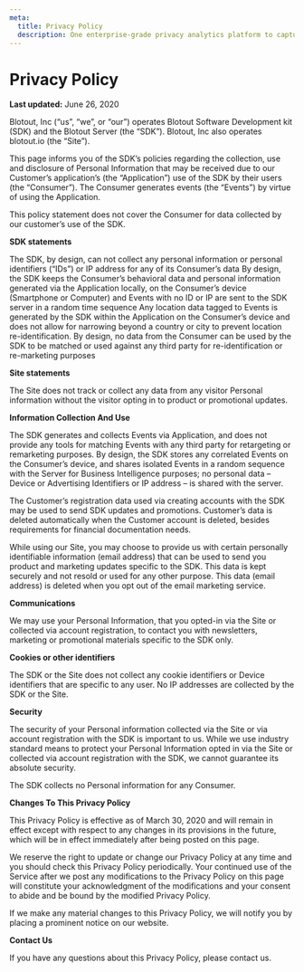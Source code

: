 ```yaml
---
meta:
  title: Privacy Policy
  description: One enterprise-grade privacy analytics platform to capture product analytics, integrate all customer data, and activate it for doubling revenue.
---
```



<MDX>
  <div className='header'>
    <h1>Privacy Policy</h1>
    <div className='date'>
      <b>Last updated:</b> June 26, 2020
    </div>
  </div>

  <div className='content-wrapper'>

Blotout, Inc (“us”, “we”, or “our”) operates Blotout Software Development kit (SDK) and the Blotout Server (the “SDK”). Blotout, Inc also operates blotout.io (the “Site”).

This page informs you of the SDK’s policies regarding the collection, use and disclosure of Personal Information that may be received due to our Customer’s application’s (the “Application”) use of the SDK by their users (the “Consumer”). The Consumer generates events (the “Events”) by virtue of using the Application.

This policy statement does not cover the Consumer for data collected by our customer’s use of the SDK.

**SDK statements**

The SDK, by design, can not collect any personal information or personal identifiers (“IDs”) or IP address for any of its Consumer’s data
By design, the SDK keeps the Consumer’s behavioral data and personal information generated via the Application locally, on the Consumer’s device (Smartphone or Computer) and Events with no ID or IP are sent to the SDK server in a random time sequence
Any location data tagged to Events is generated by the SDK within the Application on the Consumer’s device and does not allow for narrowing beyond a country or city to prevent location re-identification.
By design, no data from the Consumer can be used by the SDK to be matched or used against any third party for re-identification or re-marketing purposes

**Site statements**

The Site does not track or collect any data from any visitor Personal information without the visitor opting in to product or promotional updates.

**Information Collection And Use**

The SDK generates and collects Events via Application, and does not provide any tools for matching Events with any third party for retargeting or remarketing purposes. By design, the SDK stores any correlated Events on the Consumer’s device, and shares isolated Events in a random sequence with the Server for Business Intelligence purposes; no personal data – Device or Advertising Identifiers or IP address – is shared with the server.

The Customer’s registration data used via creating accounts with the SDK may be used to send SDK updates and promotions. Customer’s data is deleted automatically when the Customer account is deleted, besides requirements for financial documentation needs.

While using our Site, you may choose to provide us with certain personally identifiable information (email address) that can be used to send you product and marketing updates specific to the SDK. This data is kept securely and not resold or used for any other purpose. This data (email address) is deleted when you opt out of the email marketing service.

**Communications**

We may use your Personal Information, that you opted-in via the Site or collected via account registration, to contact you with newsletters, marketing or promotional materials specific to the SDK only.

**Cookies or other identifiers**

The SDK or the Site does not collect any cookie identifiers or Device identifiers that are specific to any user. No IP addresses are collected by the SDK or the Site.

**Security**

The security of your Personal information collected via the Site or via account registration with the SDK is important to us. While we use industry standard means to protect your Personal Information opted in via the Site or collected via account registration with the SDK, we cannot guarantee its absolute security.

The SDK collects no Personal information for any Consumer.

**Changes To This Privacy Policy**

This Privacy Policy is effective as of March 30, 2020 and will remain in effect except with respect to any changes in its provisions in the future, which will be in effect immediately after being posted on this page.

We reserve the right to update or change our Privacy Policy at any time and you should check this Privacy Policy periodically. Your continued use of the Service after we post any modifications to the Privacy Policy on this page will constitute your acknowledgment of the modifications and your consent to abide and be bound by the modified Privacy Policy.

If we make any material changes to this Privacy Policy, we will notify you by placing a prominent notice on our website.

**Contact Us**

If you have any questions about this Privacy Policy, please contact us.

  </div>
</MDX>
